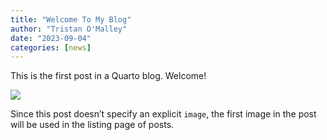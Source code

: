```yaml
---
title: "Welcome To My Blog"
author: "Tristan O'Malley"
date: "2023-09-04"
categories: [news]
---
```


This is the first post in a Quarto blog. Welcome!

![](thumbnail.jpg)

Since this post doesn't specify an explicit `image`, the first image in the post will be used in the listing page of posts.
